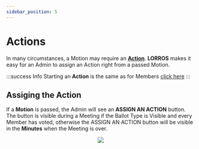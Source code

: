 ```yaml
---
sidebar_position: 5
---
```



# Actions

In many circumstances, a Motion may require an [**Action**](../../docs/actions). **LORROS** makes it easy for an Admin to assign an Action right from a passed Motion.

:::success Info
Starting an **Action** is the same as for Members [click here](../../docs/actions#starting-an-action)
:::

## Assiging the Action

If a **Motion** is passed, the Admin will see an **ASSIGN AN ACTION** button. The button is visible during a Meeting if the Ballot Type is Visible and every Member has voted, otherwise the ASSIGN AN ACTION button will be visible in the **Minutes** when the Meeting is over.

<center>
	<img src={useBaseUrl('/img/administration/meetings/assign-action-1.jpg')} />
</center>
